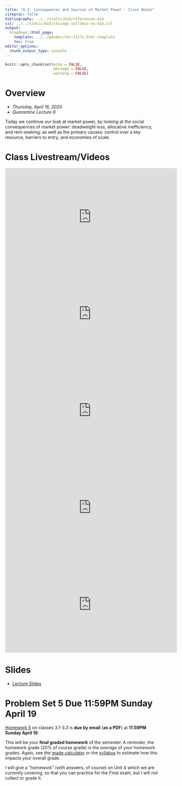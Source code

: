 ```yaml
---
title: "4.2: Consequences and Sources of Market Power - Class Notes"
citeproc: false
bibliography: ../../static/bib/references.bib
csl: ../../static/bib/chicago-syllabus-no-bib.csl
output:
  blogdown::html_page:
    template: ../../pandoc/toc-title_html.template
    toc: true
editor_options: 
  chunk_output_type: console
---
```


```r
knitr::opts_chunk$set(echo = FALSE,
                      message = FALSE,
                      warning = FALSE)
```

# Overview

- *Thursday, April 16, 2020*
- *Quarantine Lecture 8*

Today we continue our look at market power, by looking at the social consequences of market power: deadweight loss, allocative inefficiency, and rent-seeking; as well as the primary causes: control over a key resource, barriers to entry, and economies of scale.

# Class Livestream/Videos

<iframe width="560" height="315" src="https://www.youtube.com/embed/4JPueNro_-A" frameborder="0" allow="accelerometer; autoplay; encrypted-media; gyroscope; picture-in-picture" allowfullscreen></iframe>

<iframe width="560" height="315" src="https://www.youtube.com/embed/MdE-YokKrpI" frameborder="0" allow="accelerometer; autoplay; encrypted-media; gyroscope; picture-in-picture" allowfullscreen></iframe>

<iframe width="560" height="315" src="https://www.youtube.com/embed/e0e8-w_sn_8" frameborder="0" allow="accelerometer; autoplay; encrypted-media; gyroscope; picture-in-picture" allowfullscreen></iframe>

<iframe width="560" height="315" src="https://www.youtube.com/embed/u1OtR7V23O0" frameborder="0" allow="accelerometer; autoplay; encrypted-media; gyroscope; picture-in-picture" allowfullscreen></iframe>

<iframe width="560" height="315" src="https://www.youtube.com/embed/ApCJP1d6hp4" frameborder="0" allow="accelerometer; autoplay; encrypted-media; gyroscope; picture-in-picture" allowfullscreen></iframe>

# Slides

- [<i class="fas fa-external-link-square-alt"></i> Lecture Slides](/slides/4.2-slides.html)

# Problem Set 5 Due 11:59PM Sunday April 19

[Homework 5](/assignment/05-problem-set) on classes 3.1-3.3 is **due by email** (**as a PDF**) at **11:59PM Sunday April 19**.

This will be your **final graded homework** of the semester. A reminder, the homework grade (20% of course grade) is the *average* of your homework grades. Again, see the [grade calculator](https://ryansafner.shinyapps.io/306_grade_calculator/) or the [syllabus](/syllabus) to estimate how this impacts your overall grade.

I will give a "homework" (with answers, of course) on Unit 4 which we are currently covering, so that you can practice for the Final exam, but I will not collect or grade it.